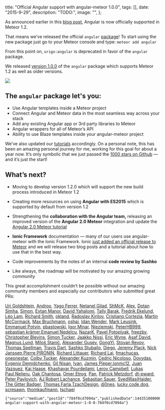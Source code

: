 

  title: "Official Angular support with angular-meteor 1.0.0",
  tags: [],
  date: "2015-9-29",
  description: "TODO:",
  image: "",
};
      
  

As announced earlier in this [blog post](http://info.meteor.com/blog/announcing-meteor-1.2), Angular is now officially supported in Meteor 1.2.


That means we’ve released the official `angular` [package](https://atmospherejs.com/meteor/angular)! To start using the new package just go to your Meteor console and type: `meteor add angular`


From this point on, `urigo:angular` is deprecated in favor of the `angular` package.


We released [version 1.0.0](https://github.com/Urigo/angular-meteor/releases/) of the `angular` package which supports Meteor 1.2 as well as older versions.


![](https://github.com/the-guild-org/oneblog/blob/master/img/704/0*d5dzP6_lD4gG9Ajn.?raw=true)

## The `angular` package let's you:


-   Use Angular templates inside a Meteor project
-   Connect Angular and Meteor data in the most seamless way across your stack
-   Add any existing Angular app or 3rd party libraries to Meteor
-   Angular wrappers for all of Meteor’s API
-   Ability to use Blaze templates inside your angular-meteor project

We’ve also updated our [tutorials](http://angular-meteor.com/tutorials/angular1/bootstrapping) accordingly. On a personal note, this has been an amazing personal journey for me, working for this goal for about a year now. It’s only symbolic that we just passed the [1000 stars on Github](https://github.com/urigo/angular-meteor/) — and it’s just the start!


## What’s next?

-   Moving to develop version 1.2.0 which will support the new build process introduced in Meteor 1.2
-   Creating more resources on using **Angular with ES2015** which is supported by default from version 1.2

-   Strengthening the **collaboration with the Angular team,** releasing an improved version of the **Angular 2.0 Meteor** integration and update the [Angular 2.0 Meteor tutorial](http://angular-meteor.com/tutorials/angular2/bootstrapping)

-   **Ionic Framework** documentation — many of our users use angular-meteor with the Ionic Framework. Ionic [just added an official release to Meteor](https://github.com/driftyco/ionic/pull/3133) and we will release two blog posts and a tutorial about how to use that in the best way.

-   Code improvements by the notes of an internal **code review by Sashko**

-   Like always, the roadmap will be motivated by our amazing growing community

This great accomplishment couldn’t be possible without our amazing community members and especially our contributors who submitted great PRs:

[Uri Goldshtein](https://github.com/Urigo), [Androo](https://github.com/loneleeandroo), [Yago Ferrer](https://github.com/yagoferrer), [Netanel Gilad](https://github.com/netanelgilad), [ShMcK](https://github.com/ShMcK), [Alex](https://github.com/barbatus), [Dotan Simha](https://github.com/dotansimha), [Simon](https://github.com/simonv3), [Eytan Manor](https://github.com/DAB0mB), [David Yahalomi](https://github.com/davidyaha), [Tally Barak](https://github.com/Tallyb), [Fredrik Ekelund](https://github.com/fredrikekelund), [Léo Lam](https://github.com/leoetlino), [Richard Smith](https://github.com/rjsmith), [okland](https://github.com/okland), [Radoslav Kirilov](https://github.com/smoke), [Cristiano Cortezia](https://github.com/ccortezia), [Martin McCormack](https://github.com/modcoms), [Max Bruchmann](https://github.com/mxab), [oshai](https://github.com/oshai), [Idan Wender](https://github.com/idanwe), [Mark Leusink](https://github.com/markleusink), [Emmanuel Potvin](https://github.com/epotvin), [pbastowski](https://github.com/pbastowski), [Igor Minar](https://github.com/IgorMinar), [Nieziemski](https://github.com/Nieziemski), [PeterHB999](https://github.com/PeterHB999), [sebastian krämer](https://github.com/dotob),[Emanuel Nedelcu](https://github.com/EmmN), [NazarK](https://github.com/NazarK), [Pavel Potoplyak](https://github.com/ppotoplyak), [freezby](https://github.com/freezby), [Christopher Blevins](https://github.com/blevinscm), [Simon Tucker](https://github.com/srtucker22), [Jaakko Nissi](https://github.com/JNissi), [Eric Wyne](https://github.com/ecwyne), [Asaf David](https://github.com/asafdav), [Magnus Lund](https://github.com/mgnusl), [Miloš Stanić](https://github.com/MilosStanic), [Alexander Gusev](https://github.com/goooseman), [GongYi](https://github.com/topikachu), [Stoyan Revov](https://github.com/revov), [Thomas Spellman](https://github.com/thos37), [Travis Dart](https://github.com/TravisDart), [Sashko Stubailo](https://github.com/stubailo), [Diego](https://github.com/diego-vieira), [Jeremy Plack](https://github.com/stlouisweb), [Nick Janssen](https://github.com/nickjanssen),[Pierre PIRONIN](https://github.com/PierrePIRONIN), [Richard Littauer](https://github.com/RichardLitt), [Richard Lai](https://github.com/rclai), [fmachucas](https://github.com/fmachucas), [oneonestar](https://github.com/oneonestar), [Colby Tucker](https://github.com/Zeakk), [Alexander Kuzmin](https://github.com/Kuzmin), [Cedric Nicoloso](https://github.com/cedric25), [Dovydas](https://github.com/junglerocket), [Evgeniy Demidchenko](https://github.com/eugene-d), [Gil Nisan](https://github.com/gilnis2), [Ivan](https://github.com/ivanproskuryakov), [James Pieper](https://github.com/pieperz),[jonmc12](https://github.com/jonmc12), [Juan Vazquez](https://github.com/jvaz11), [Kai Haase](https://github.com/kaihaase), [Khashayar Pourdeilami](https://github.com/kpourdeilami), [Leroy Campbell](https://github.com/artisonian), [Lukas Paul](https://github.com/Unavi),[Nelieru](https://github.com/Haellsigh), [Oak Chantosa](https://github.com/digioak), [Omer Etrog](https://github.com/omer72), [Pan](https://github.com/panw), [Patrick Metzdorf](https://github.com/batjko), [dt-pward](https://github.com/dt-pward), [Peter Pavlovich](https://github.com/pavlovich), [AJ](https://github.com/AJ-Acevedo),[Robert Lachance](https://github.com/robdotis), [Sebastian Sauer](https://github.com/basti1253), [SyedWasiHaider](https://github.com/SyedWasiHaider), [The Gitter Badger](https://github.com/gitter-badger), [Thomas Farla](https://github.com/TFarla),[TzachDesign](https://github.com/TzachDesign), [dj0nes](https://github.com/dj0nes), [lucky code dog](https://github.com/cuitianze), [scresawn](https://github.com/scresawn), [thomkaufmann](https://github.com/thomkaufmann), [tschaei](https://github.com/tschaei)


```backmatter
{"source":"medium","postId":"784f0cd7094a","publishedDate":1443510000000,"url":"https://blog.meteor.com/official-angular-support-with-angular-meteor-1-0-0-784f0cd7094a"}
```
